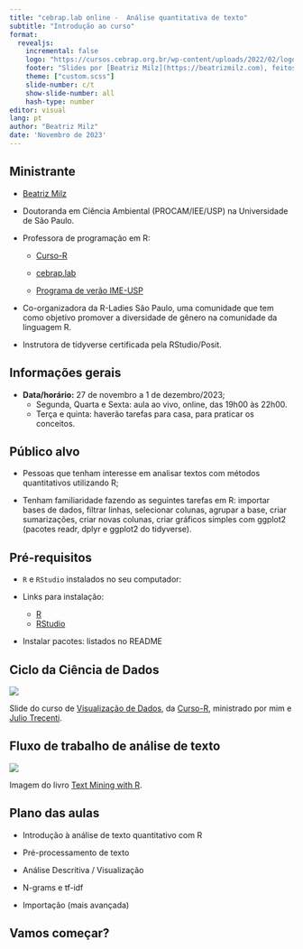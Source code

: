 ```yaml
---
title: "cebrap.lab online -  Análise quantitativa de texto"
subtitle: "Introdução ao curso"
format:
  revealjs:
    incremental: false
    logo: "https://cursos.cebrap.org.br/wp-content/uploads/2022/02/logo-nav.png"
    footer: "Slides por [Beatriz Milz](https://beatrizmilz.com), feitos com [Quarto](https://quarto.org/docs/presentations/revealjs/index.html). Códigos e materiais disponíveis no [GitHub](https://github.com/beatrizmilz/2023-11-cebrap-lab-text-as-data). Licença de uso: [CC-BY-SA](https://beatrizmilz.com/license/)."
    theme: ["custom.scss"]
    slide-number: c/t
    show-slide-number: all
    hash-type: number
editor: visual
lang: pt
author: "Beatriz Milz"
date: 'Novembro de 2023'
---
```


## Ministrante

-   [Beatriz Milz](https://beatrizmilz.com/about/)

-   Doutoranda em Ciência Ambiental (PROCAM/IEE/USP) na Universidade de São Paulo.

-   Professora de programação em R:

    -   [Curso-R](https://curso-r.com/)

    -   [cebrap.lab](https://cebrap.org.br/cebrap-lab/)

    -   [Programa de verão IME-USP](https://www.ime.usp.br/~verao/)

-   Co-organizadora da R-Ladies São Paulo, uma comunidade que tem como objetivo promover a diversidade de gênero na comunidade da linguagem R.

-   Instrutora de tidyverse certificada pela RStudio/Posit.

## Informações gerais

-   **Data/horário:** 27 de novembro a 1 de dezembro/2023;
    -   Segunda, Quarta e Sexta: aula ao vivo, online, das 19h00 às 22h00.
    -   Terça e quinta: haverão tarefas para casa, para praticar os conceitos.

## Público alvo

-   Pessoas que tenham interesse em analisar textos com métodos quantitativos utilizando R;

-   Tenham familiaridade fazendo as seguintes tarefas em R: importar bases de dados, filtrar linhas, selecionar colunas, agrupar a base, criar sumarizações, criar novas colunas, criar gráficos simples com ggplot2 (pacotes readr, dplyr e ggplot2 do tidyverse).

## Pré-requisitos

-   `R` e `RStudio` instalados no seu computador:

-   Links para instalação:

    -   [R](https://cran.r-project.org/bin/windows/base/)
    -   [RStudio](https://rstudio.com/products/rstudio/download/)

-   Instalar pacotes: listados no README

## Ciclo da Ciência de Dados

<img src="img/ciclo-ciencia-de-dados.png" style="display: block; margin-left: auto; margin-right: auto;"/>

::: footer
Slide do curso de [Visualização de Dados](https://curso-r.github.io/main-visualizacao/slides/slides.html), da [Curso-R](https://curso-r.com), ministrado por mim e [Julio Trecenti](https://br.linkedin.com/in/jtrecenti).
:::

## Fluxo de trabalho de análise de texto

<img src="img/tmwr_0101.png" style="display: block; margin-left: auto; margin-right: auto;"/>

::: footer
Imagem do livro [Text Mining with R](https://www.tidytextmining.com/tidytext#contrasting-tidy-text-with-other-data-structures).
:::

## Plano das aulas

-   Introdução à análise de texto quantitativo com R

-   Pré-processamento de texto

-   Análise Descritiva / Visualização

-   N-grams e tf-idf

-   Importação (mais avançada)

## Vamos começar? {.middle .center}
